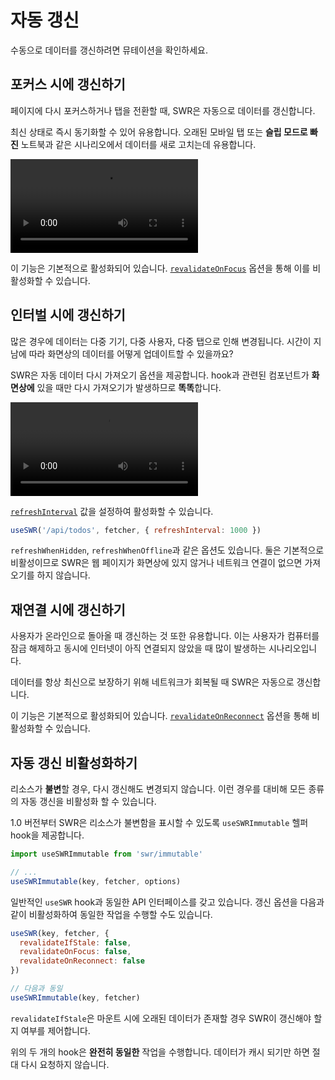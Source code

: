 
# 자동 갱신

<Callout>
  수동으로 데이터를 갱신하려면 <Link href="/docs/mutation">뮤테이션</Link>을 확인하세요.
</Callout>

## 포커스 시에 갱신하기

페이지에 다시 포커스하거나 탭을 전환할 때, SWR은 자동으로 데이터를 갱신합니다.

최신 상태로 즉시 동기화할 수 있어 유용합니다. 오래된 모바일 탭 또는 **슬립 모드로 빠진** 노트북과 같은 시나리오에서 데이터를 새로 고치는데 유용합니다.

<Bleed>
  <Video
    src="https://raw.githubusercontent.com/vercel/swr-site/master/.github/videos/focus-revalidate.mp4"
    caption="영상: 포커스 갱신을 사용하여 페이지 간 로그인 자동 동기화."
    ratio={307/768}
  />
</Bleed>

이 기능은 기본적으로 활성화되어 있습니다. [`revalidateOnFocus`](/docs/api) 옵션을 통해 이를 비활성화할 수 있습니다.

## 인터벌 시에 갱신하기

많은 경우에 데이터는 다중 기기, 다중 사용자, 다중 탭으로 인해 변경됩니다. 시간이 지남에 따라 화면상의 데이터를 어떻게 업데이트할 수 있을까요?

SWR은 자동 데이터 다시 가져오기 옵션을 제공합니다. hook과 관련된 컴포넌트가 **화면상에** 있을 때만 다시 가져오기가 발생하므로 **똑똑**합니다.

<Bleed>
  <Video
    src="https://raw.githubusercontent.com/vercel/swr-site/master/.github/videos/refetch-interval.mp4"
    caption="영상: 사용자가 변경할 때, 두 세션이 최종적으로 동일한 데이터를 렌더링합니다."
    ratio={307/768}
  />
</Bleed>

[`refreshInterval`](/docs/api) 값을 설정하여 활성화할 수 있습니다.

```js
useSWR('/api/todos', fetcher, { refreshInterval: 1000 })
```

`refreshWhenHidden`, `refreshWhenOffline`과 같은 옵션도 있습니다. 둘은 기본적으로 비활성이므로 SWR은 웹 페이지가 화면상에 있지 않거나 네트워크 연결이 없으면 가져오기를 하지 않습니다.

## 재연결 시에 갱신하기

사용자가 온라인으로 돌아올 때 갱신하는 것 또한 유용합니다. 이는 사용자가 컴퓨터를 잠금 해제하고 동시에 인터넷이 아직 연결되지 않았을 때 많이 발생하는 시나리오입니다.

데이터를 항상 최신으로 보장하기 위해 네트워크가 회복될 때 SWR은 자동으로 갱신합니다.

이 기능은 기본적으로 활성화되어 있습니다. [`revalidateOnReconnect`](/docs/api) 옵션을 통해 비활성화할 수 있습니다.

## 자동 갱신 비활성화하기

리소스가 **불변**할 경우, 다시 갱신해도 변경되지 않습니다. 이런 경우를 대비해 모든 종류의 자동 갱신을 비활성화 할 수 있습니다.

1.0 버전부터 SWR은 리소스가 불변함을 표시할 수 있도록 `useSWRImmutable` 헬퍼 hook을 제공합니다.

```js
import useSWRImmutable from 'swr/immutable'

// ...
useSWRImmutable(key, fetcher, options)
```

일반적인 `useSWR` hook과 동일한 API 인터페이스를 갖고 있습니다. 갱신 옵션을 다음과 같이 비활성화하여 동일한 작업을 수행할 수도 있습니다.

```js
useSWR(key, fetcher, {
  revalidateIfStale: false,
  revalidateOnFocus: false,
  revalidateOnReconnect: false
})

// 다음과 동일
useSWRImmutable(key, fetcher)
```

`revalidateIfStale`은 마운트 시에 오래된 데이터가 존재할 경우 SWR이 갱신해야 할지 여부를 제어합니다.

위의 두 개의 hook은 **완전히 동일한** 작업을 수행합니다. 데이터가 캐시 되기만 하면 절대 다시 요청하지 않습니다.
